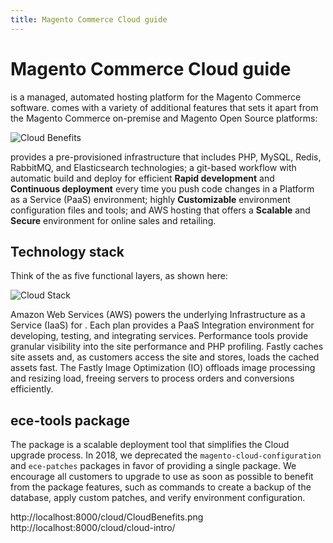 ```yaml
---
title: Magento Commerce Cloud guide
---
```


# Magento Commerce Cloud guide

<GlobalVariable name='cloud'/> is a managed, automated hosting platform for the Magento Commerce software. <GlobalVariable name='cloud'/> comes with a variety of additional features that sets it apart from the Magento Commerce on-premise and Magento Open Source platforms:

![Cloud Benefits][]

<GlobalVariable name='cloud'/> provides a pre-provisioned infrastructure that includes PHP, MySQL, Redis, RabbitMQ, and Elasticsearch technologies; a git-based workflow with automatic build and deploy for efficient **Rapid development** and **Continuous deployment** every time you push code changes in a Platform as a Service (PaaS) environment; highly **Customizable** environment configuration files and tools; and AWS hosting that offers a **Scalable** and **Secure** environment for online sales and retailing.

## Technology stack

Think of the <GlobalVariable name='cloud'/> as five functional layers, as shown here:

![Cloud Stack][]

Amazon Web Services (AWS) powers the underlying Infrastructure as a Service (IaaS) for <GlobalVariable name='cloudTool'/>. Each <GlobalVariable name='cloud'/> plan provides a PaaS Integration environment for developing, testing, and integrating services. Performance tools provide granular visibility into the site performance and PHP profiling. Fastly caches site assets and, as customers access the site and stores, loads the cached assets fast. The Fastly Image Optimization (IO) offloads image processing and resizing load, freeing servers to process orders and conversions efficiently.

## ece-tools package

The <GlobalVariable name='cloudTool'/> package is a scalable deployment tool that simplifies the Cloud upgrade process. In 2018, we deprecated the `magento-cloud-configuration` and `ece-patches` packages in favor of providing a single package. We encourage all customers to upgrade to use <GlobalVariable name='cloudTool'/> as soon as possible to benefit from the package features, such as commands to create a backup of the database, apply custom patches, and verify environment configuration.

<!-- Link definitions -->
[Cloud Benefits]: /cloud/CloudBenefits.png
[Cloud Stack]: /cloud/CloudStack.png
http://localhost:8000/cloud/CloudBenefits.png
http://localhost:8000/cloud/cloud-intro/